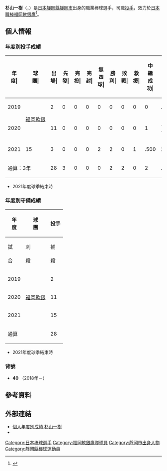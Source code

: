 {{Infobox NPB player|
|name=杉山一樹|
|image=|
|width=300|
|position=投手|
|team=福岡軟銀鷹|
|number=40|
|bats=右|
|throws=右|
|birthdate={{birth_date_and_age|1997|12|7|mf=y}}|
|birthplace={{JPN}}[[靜岡縣|靜岡縣]][[靜岡市|靜岡市]]|
|debutdate=9月7日
|debutyear=2019年
|debutteam=福岡軟銀鷹
|statyear=2021年球季
|stat1label=勝投－敗投
|stat1value=2－2
|stat2label=中繼－救援
|stat2value=2－0
|stat3label=三振－四壞
|stat3value=55－42
|stat4label=防禦率
|stat4value=3.33
|teams=<nowiki></nowiki> 
* 駿河綜合高等學校
* 三菱重工廣島
* [[福岡軟銀鷹|福岡軟銀鷹]](2019年－)
}}

'''杉山一樹'''（{{jpn|j=杉山 一樹|hg=すぎやま かずき|rm=Sugiyama Kazuki}}，{{bd|1997年|12月7日||catIdx=Sugiyama, Kazuki}}）是[[日本|日本]][[靜岡縣|靜岡縣]][[靜岡市|靜岡市]]出身的職業棒球選手，司職[[投手|投手]]，效力於[[日本職棒|日本職棒]][[福岡軟銀鷹|福岡軟銀鷹]]<ref>{{cite web |url=https://www.nikkansports.com/baseball/news/201811210000808.html |title=ソフトバンク２位杉山が契約合意「自覚をもって」 |publisher=日刊體育 |date=2018-11-21 |access-date=2020-10-31 |archive-date=2020-11-04 |archive-url=https://web.archive.org/web/20201104041929/https://www.nikkansports.com/baseball/news/201811210000808.html |dead-url=no }}</ref>。

== 個人情報 ==
=== 年度別投手成績 ===
{| class="wikitable" style="text-align:right; font-size:small"
|-bgcolor="#efefef"
!年<br>度|!!球<br>團|!!出<br>場|!!先<br>發|!!完<br>投|!!完<br>封|!!無<br>四<br>球|!!勝<br>利|!!敗<br>戰|!!救<br>援|!!中<br>繼<br>成<br>功|!!勝<br>率|!!打<br>者|!!投<br>球<br>局<br>數|!!被<br>安<br>打|!!被<br>全<br>壘<br>打|!!保<br>送|!!敬<br>遠|!!觸<br>身<br>球|!!三<br>振<br>數|!!暴<br>投|!!犯<br>規|!!失分|!!自<br>責<br>分|!!防<br>禦<br>率|!!WHIP
|-
|style="text-align:center;"|2019
|rowspan="2" style="text-align: center; white-space: nowrap;"|[[福岡軟銀鷹|福岡軟銀]]
|2||0||0||0||0||0||0||0||0||.000||21||4.0||5||0||5||0||0||4||1||0||4||4||9.00||2.50
|-
|style="text-align: center;"|2020
|11||0||0||0||0||0||0||0||1||----||69||16.2||15||1||6||0||0||22||1||0||5||4||2.16||1.26
|-
|style="text-align: center;"|2021
|15||3||0||0||0||2||2||0||1||.500||117||25.1||13||1||31||0||2||29||1||0||9||9||3.20||1.74
|-
!colspan="2"|通算：3年
|28||3||0||0||0||2||2||0||2||.500||207||46.0||33||2||42||0||2||55||3||0||18||17||3.33||1.63
|}
* 2021年度球季結束時

=== 年度別守備成績 ===
{| class="wikitable" style="text-align: right; font-size: small; border-collapse:collapse; padding: 1px;"
!rowspan="2"|年<br />度!!rowspan="2"|球<br />團!!colspan="6"|投手
|-style="line-height:1.25em;"
!試<br /><br />合!!刺<br /><br />殺!!補<br /><br />殺!!失<br /><br />誤!!雙<br /><br />殺!!守<br />備<br />率
|-
|style="text-align: center;"|2019
|rowspan="3" style="text-align: center; white-space: nowrap;"|[[福岡軟銀鷹|福岡軟銀]]
|2||0||0||0||0||----
|-
|style="text-align:center;"|2020
|11||0||2||0||0||1.000
|-
|style="text-align:center;"|2021
|15||1||2||0||0||1.000
|-
!colspan="2"|通算
|28||1||4||0||0||1.000
|}
* 2021年度球季結束時

=== 背號 ===
* '''40''' （2018年－）

== 參考資料 ==
{{reflist}}

== 外部連結 ==
* [https://npb.jp/bis/players/91995138.html 個人年度別成績 杉山一樹] {{Wayback|url=https://npb.jp/bis/players/91995138.html |date=20210125044549 }} {{ja icon}} 
* {{Baseballstats|brm=sugiya000kaz}}

{{福岡軟體銀行鷹球團球員名單}}
{{DEFAULTSORT:Sugiyama, Kazuki}}
[[Category:日本棒球選手|Category:日本棒球選手]]
[[Category:福岡軟銀鷹隊球員|Category:福岡軟銀鷹隊球員]]
[[Category:靜岡市出身人物|Category:靜岡市出身人物]]
[[Category:靜岡縣棒球運動員|Category:靜岡縣棒球運動員]]